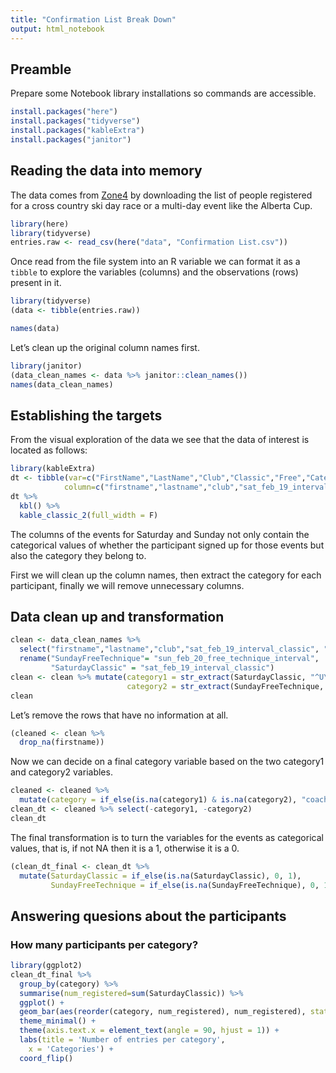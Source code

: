 ```yaml
---
title: "Confirmation List Break Down"
output: html_notebook
---
```


## Preamble
Prepare some Notebook library installations so commands are accessible.

```r
install.packages("here")
install.packages("tidyverse")
install.packages("kableExtra")
install.packages("janitor")
```

## Reading the data into memory

The data comes from [Zone4](http://zone4.com) by downloading the list of people registered for a cross country ski day race or a multi-day event like the Alberta Cup. 


```r
library(here)
library(tidyverse)
entries.raw <- read_csv(here("data", "Confirmation List.csv"))
```
Once read from the file system into an R variable we can format it as a `tibble` to explore the variables (columns) and the observations (rows) present in it.

```r
library(tidyverse)
(data <- tibble(entries.raw))
```

```r
names(data)
```

Let's clean up the original column names first.

```r
library(janitor)
(data_clean_names <- data %>% janitor::clean_names())
names(data_clean_names)
```


## Establishing the targets

From the visual exploration of the data we see that the data of interest is located as follows:
```r
library(kableExtra)
dt <- tibble(var=c("FirstName","LastName","Club","Classic","Free","Category"),
            column=c("firstname","lastname","club","sat_feb_19_interval_classic", "sun_feb_20_free_technique_interval", "sat_feb_19_interval_classic"))
dt %>%
  kbl() %>%
  kable_classic_2(full_width = F)
```
The columns of the events for Saturday and Sunday not only contain the categorical values of whether the participant signed up for those events but also the category they belong to.

First we will clean up the column names, then extract the category for each participant, finally we will remove unnecessary columns.

## Data clean up and transformation

```r
clean <- data_clean_names %>% 
  select("firstname","lastname","club","sat_feb_19_interval_classic", "sun_feb_20_free_technique_interval") %>%
  rename("SundayFreeTechnique"= "sun_feb_20_free_technique_interval",
         "SaturdayClassic" = "sat_feb_19_interval_classic")
clean <- clean %>% mutate(category1 = str_extract(SaturdayClassic, "^U\\d+(\\s+\\D+)+\\s\\d+-\\d+|^U\\d+(\\s+\\D+)+\\s\\d+(\\s+\\D+)+|^\\D+\\s+.*"),
                          category2 = str_extract(SundayFreeTechnique, "^U\\d+(\\s+\\D+)+\\s\\d+-\\d+|^U\\d+(\\s+\\D+)+\\s\\d+(\\s+\\D+)+|^\\D+\\s+.*"))
clean
```
Let's remove the rows that have no information at all.

```r
(cleaned <- clean %>% 
  drop_na(firstname))
```

Now we can decide on a final category variable based on the two category1 and category2 variables.
```r
cleaned <- cleaned %>% 
  mutate(category = if_else(is.na(category1) & is.na(category2), "coach/assistant", if_else(!is.na(category1), category1, if_else(!is.na(category2), category2, "unknown"))))
clean_dt <- cleaned %>% select(-category1, -category2)
clean_dt
```


The final transformation is to turn the variables for the events as categorical values, that is, if not NA then it is a 1, otherwise it is a 0.

```r
(clean_dt_final <- clean_dt %>% 
  mutate(SaturdayClassic = if_else(is.na(SaturdayClassic), 0, 1),
         SundayFreeTechnique = if_else(is.na(SundayFreeTechnique), 0, 1)))
```

## Answering quesions about the participants

### How many participants per category?

```r
library(ggplot2)
clean_dt_final %>% 
  group_by(category) %>%
  summarise(num_registered=sum(SaturdayClassic)) %>%
  ggplot() +
  geom_bar(aes(reorder(category, num_registered), num_registered), stat = 'identity') +
  theme_minimal() + 
  theme(axis.text.x = element_text(angle = 90, hjust = 1)) +
  labs(title = 'Number of entries per category',
    x = 'Categories') +
  coord_flip()
  

```

